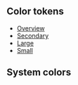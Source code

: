 
## Color tokens

- [Overview](#overview)
- [Secondary](#secondary)
- [Large](#large)
- [Small](#small)

<Overview />

## System colors

<Canvas>
<Story id="tokens-colors--system-colors"/>
</Canvas>


